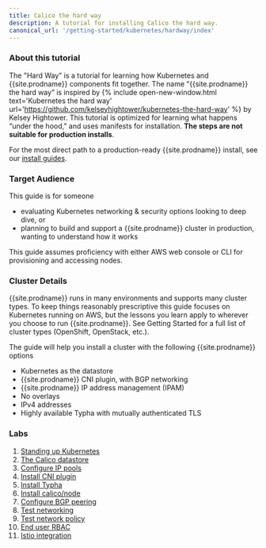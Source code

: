 ```yaml
---
title: Calico the hard way
description: A tutorial for installing Calico the hard way. 
canonical_url: '/getting-started/kubernetes/hardway/index'
---
```


### About this tutorial

The "Hard Way" is a tutorial for learning how Kubernetes and {{site.prodname}} components fit together. The name “{{site.prodname}} the hard way” is inspired by {% include open-new-window.html text='Kubernetes the hard way' url='https://github.com/kelseyhightower/kubernetes-the-hard-way' %} by Kelsey Hightower. This tutorial is optimized for learning what happens “under the hood,” and uses manifests for installation. **The steps are not suitable for production installs**. 

For the most direct path to a production-ready {{site.prodname}} install, see our [install guides]({{site.baseurl}}/getting-started/kubernetes/self-managed-onprem/onpremises).

### Target Audience

This guide is for someone

 - evaluating Kubernetes networking & security options looking to deep dive, or
 - planning to build and support a {{site.prodname}} cluster in production, wanting to understand how it works

This guide assumes proficiency with either AWS web console or CLI for provisioning and accessing nodes.

### Cluster Details

{{site.prodname}} runs in many environments and supports many cluster types. To keep things reasonably prescriptive this guide focuses on Kubernetes running on AWS, but the lessons you learn apply to wherever you choose to run {{site.prodname}}. See Getting Started for a full list of cluster types (OpenShift, OpenStack, etc.).

The guide will help you install a cluster with the following {{site.prodname}} options

 - Kubernetes as the datastore
 - {{site.prodname}} CNI plugin, with BGP networking
 - {{site.prodname}} IP address management (IPAM)
 - No overlays
 - IPv4 addresses
 - Highly available Typha with mutually authenticated TLS

### Labs

 1. [Standing up Kubernetes](/getting-started/kubernetes/hardway/standing-up-kubernetes)
 1. [The Calico datastore](/getting-started/kubernetes/hardway/the-calico-datastore)
 1. [Configure IP pools](/getting-started/kubernetes/hardway/configure-ip-pools)
 1. [Install CNI plugin](/getting-started/kubernetes/hardway/install-cni-plugin)
 1. [Install Typha](/getting-started/kubernetes/hardway/install-typha)
 1. [Install calico/node](/getting-started/kubernetes/hardway/install-node)
 1. [Configure BGP peering](/getting-started/kubernetes/hardway/configure-bgp-peering)
 1. [Test networking](/getting-started/kubernetes/hardway/test-networking)
 1. [Test network policy](/getting-started/kubernetes/hardway/test-network-policy)
 1. [End user RBAC](/getting-started/kubernetes/hardway/end-user-rbac)
 1. [Istio integration](/getting-started/kubernetes/hardway/istio-integration)
